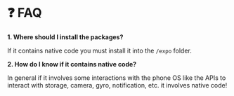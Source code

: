 # ❓ FAQ

**1. Where should I install the packages?**

If it contains native code you must install it into the `/expo` folder.

**2. How do I know if it contains native code?**

In general if it involves some interactions with the phone OS like the APIs to interact with storage, camera, gyro, notification, etc. it involves native code!
